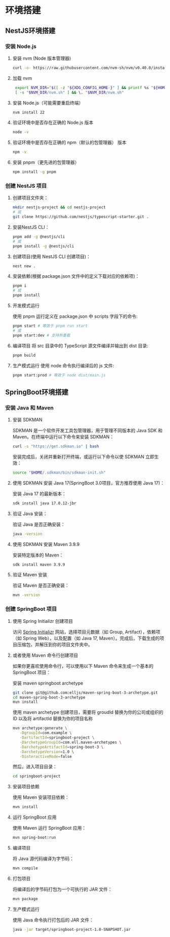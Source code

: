 # 环境搭建

## NestJS环境搭建

### 安装 Node.js

1. 安装 nvm (Node 版本管理器)

   ```bash
   curl -o- https://raw.githubusercontent.com/nvm-sh/nvm/v0.40.0/install.sh | bash
   ```
2. 加载 nvm

   ```bash
    export NVM_DIR="$([ -z "${XDG_CONFIG_HOME-}" ] && printf %s "${HOME}/.nvm" || printf %s "${XDG_CONFIG_HOME}/nvm")"
    [ -s "$NVM_DIR/nvm.sh" ] && \. "$NVM_DIR/nvm.sh"
    ```

3. 安装 Node.js（可能需要重启终端）

   ```bash
   nvm install 22
   ```

4. 验证环境中是否存在正确的 Node.js 版本

   ```bash
   node -v
   ```

5. 验证环境中是否存在正确的 npm（默认的包管理器） 版本

   ```bash
   npm -v
   ```

6. 安装 pnpm（更先进的包管理器）

   ```bash
   npm install -g pnpm
   ```

### 创建 NestJS 项目

1. 创建项目文件夹：

   ```bash
   mkdir nestjs-project && cd nestjs-project
   # 或
   git clone https://github.com/nestjs/typescript-starter.git .
   ```

2. 安装NestJS CLI：

   ```bash
   pnpm add -g @nestjs/cli
   # 或
   pnpm install -g @nestjs/cli
   ```

3. 创建项目(使用 NestJS CLI 创建项目)：

   ```bash
   nest new .
   ```

4. 安装依赖(根据 package.json 文件中的定义下载对应的依赖项)：

   ```bash
   pnpm i 
   # 或
   pnpm install
   ```

5. 开发模式运行

   使用 pnpm 运行定义在 package.json 中 scripts 字段下的命令:

   ```bash
   pnpm start # 等效于 pnpm run start
   # 或
   pnpm start:dev # 支持热重载
   ```

6. 编译项目
   将 src 目录中的 TypeScript 源文件编译并输出到 dist 目录:

   ```bash
   pnpm build
   ```

7. 生产模式运行
   使用 node 命令执行编译后的 js 文件:

   ```bash
   pnpm start:prod # 等效于 node dist/main.js
   ```
## SpringBoot环境搭建

### 安装 Java 和 Maven

1. 安装 SDKMAN

   SDKMAN 是一个软件开发工具包管理器，用于管理不同版本的 Java SDK 和 Maven。在终端中运行以下命令来安装 SDKMAN：

   ```bash
   curl -s "https://get.sdkman.io" | bash
   ```

   安装完成后，关闭并重新打开终端，或运行以下命令以使 SDKMAN 立即生效：

   ```bash
   source "$HOME/.sdkman/bin/sdkman-init.sh"
   ```

2. 使用 SDKMAN 安装 Java 17(SpringBoot 3.0项目，官方推荐使用 Java 17)：

   安装 Java 17 的最新版本：

   ```bash
   sdk install java 17.0.12-jbr
   ```

3. 验证 Java 安装：

   验证 Java 是否正确安装：

   ```bash
   java -version
   ```

4. 使用 SDKMAN 安装 Maven 3.9.9

   安装特定版本的 Maven：

   ```bash
   sdk install maven 3.9.9
   ```

5. 验证 Maven 安装

   验证 Maven 是否正确安装：

   ```bash
   mvn -version
   ```

### 创建 SpringBoot 项目

1. 使用 Spring Initializr 创建项目

   访问 [Spring Initializr](https://start.spring.io/) 网站，选择项目元数据（如 Group, Artifact），依赖项（如 Spring Web），以及配置（如 Java 17, Maven）。完成后，下载生成的项目压缩包，并解压到你的项目文件夹中。

2. 或者使用 Maven 命令行创建项目

   如果你更喜欢使用命令行，可以使用以下 Maven 命令来生成一个基本的 SpringBoot 项目：

   安装 maven springboot archetype
   ```bash
   git clone git@github.com:elljs/maven-spring-boot-3-archetype.git 
   cd maven-spring-boot-3-archetype
   mvn install
   ```

   使用 maven archetype 创建项目，需要将 groudId 替换为你的公司或组织的ID 以及将 artifactId 替换为你的项目名称

   ```bash   
   mvn archetype:generate \
      -DgroupId=com.example \
      -DartifactId=springboot-project \
      -DarchetypeGroupId=com.ell.maven-archetypes \
      -DarchetypeArtifactId=spring-boot-3 \
      -DarchetypeVersion=1.0 \
      -DinteractiveMode=false
   ```

   然后，进入项目目录：

   ```bash
   cd springboot-project
   ```

3. 安装项目依赖

   使用 Maven 安装项目依赖：

   ```bash
   mvn install
   ```

4. 运行 SpringBoot 应用

   使用 Maven 运行 SpringBoot 应用：

   ```bash
   mvn spring-boot:run
   ```

5. 编译项目

   将 Java 源代码编译为字节码：

   ```bash
   mvn compile
   ```

6. 打包项目

   将编译后的字节码打包为一个可执行的 JAR 文件：

   ```bash
   mvn package
   ```

7. 生产模式运行

   使用 Java 命令执行打包后的 JAR 文件：

   ```bash
   java -jar target/springboot-project-1.0-SNAPSHOT.jar
   ```